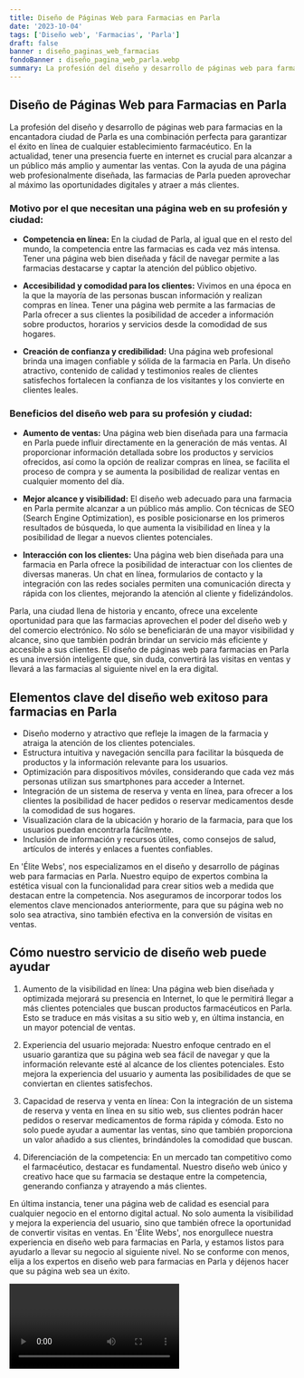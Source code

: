 ```yaml
---
title: Diseño de Páginas Web para Farmacias en Parla
date: '2023-10-04'
tags: ['Diseño web', 'Farmacias', 'Parla']
draft: false
banner : diseño_paginas_web_farmacias
fondoBanner : diseño_pagina_web_parla.webp
summary: La profesión del diseño y desarrollo de páginas web para farmacias en la encantadora ciudad de Parla es una combinación perfecta para garantizar el éxito en línea de cualquier establecimiento farmacéutico. En la actualidad, tener una presencia fuerte en internet es crucial para alcanzar a un público más amplio y aumentar las ventas. Con la ayuda de una página web profesionalmente diseñada, las farmacias de Parla pueden aprovechar al máximo las oportunidades digitales y atraer a más clientes.
---
```


## Diseño de Páginas Web para Farmacias en Parla

La profesión del diseño y desarrollo de páginas web para farmacias en la encantadora ciudad de Parla es una combinación perfecta para garantizar el éxito en línea de cualquier establecimiento farmacéutico. En la actualidad, tener una presencia fuerte en internet es crucial para alcanzar a un público más amplio y aumentar las ventas. Con la ayuda de una página web profesionalmente diseñada, las farmacias de Parla pueden aprovechar al máximo las oportunidades digitales y atraer a más clientes.

### Motivo por el que necesitan una página web en su profesión y ciudad:

- **Competencia en línea:** En la ciudad de Parla, al igual que en el resto del mundo, la competencia entre las farmacias es cada vez más intensa. Tener una página web bien diseñada y fácil de navegar permite a las farmacias destacarse y captar la atención del público objetivo.

- **Accesibilidad y comodidad para los clientes:** Vivimos en una época en la que la mayoría de las personas buscan información y realizan compras en línea. Tener una página web permite a las farmacias de Parla ofrecer a sus clientes la posibilidad de acceder a información sobre productos, horarios y servicios desde la comodidad de sus hogares.

- **Creación de confianza y credibilidad:** Una página web profesional brinda una imagen confiable y sólida de la farmacia en Parla. Un diseño atractivo, contenido de calidad y testimonios reales de clientes satisfechos fortalecen la confianza de los visitantes y los convierte en clientes leales.

### Beneficios del diseño web para su profesión y ciudad:

- **Aumento de ventas:** Una página web bien diseñada para una farmacia en Parla puede influir directamente en la generación de más ventas. Al proporcionar información detallada sobre los productos y servicios ofrecidos, así como la opción de realizar compras en línea, se facilita el proceso de compra y se aumenta la posibilidad de realizar ventas en cualquier momento del día.

- **Mejor alcance y visibilidad:** El diseño web adecuado para una farmacia en Parla permite alcanzar a un público más amplio. Con técnicas de SEO (Search Engine Optimization), es posible posicionarse en los primeros resultados de búsqueda, lo que aumenta la visibilidad en línea y la posibilidad de llegar a nuevos clientes potenciales.

- **Interacción con los clientes:** Una página web bien diseñada para una farmacia en Parla ofrece la posibilidad de interactuar con los clientes de diversas maneras. Un chat en línea, formularios de contacto y la integración con las redes sociales permiten una comunicación directa y rápida con los clientes, mejorando la atención al cliente y fidelizándolos.

Parla, una ciudad llena de historia y encanto, ofrece una excelente oportunidad para que las farmacias aprovechen el poder del diseño web y del comercio electrónico. No sólo se beneficiarán de una mayor visibilidad y alcance, sino que también podrán brindar un servicio más eficiente y accesible a sus clientes. El diseño de páginas web para farmacias en Parla es una inversión inteligente que, sin duda, convertirá las visitas en ventas y llevará a las farmacias al siguiente nivel en la era digital.

<GifSeo />

<Cta />

## Elementos clave del diseño web exitoso para farmacias en Parla

- Diseño moderno y atractivo que refleje la imagen de la farmacia y atraiga la atención de los clientes potenciales.
- Estructura intuitiva y navegación sencilla para facilitar la búsqueda de productos y la información relevante para los usuarios.
- Optimización para dispositivos móviles, considerando que cada vez más personas utilizan sus smartphones para acceder a Internet.
- Integración de un sistema de reserva y venta en línea, para ofrecer a los clientes la posibilidad de hacer pedidos o reservar medicamentos desde la comodidad de sus hogares.
- Visualización clara de la ubicación y horario de la farmacia, para que los usuarios puedan encontrarla fácilmente.
- Inclusión de información y recursos útiles, como consejos de salud, artículos de interés y enlaces a fuentes confiables.

En 'Élite Webs', nos especializamos en el diseño y desarrollo de páginas web para farmacias en Parla. Nuestro equipo de expertos combina la estética visual con la funcionalidad para crear sitios web a medida que destacan entre la competencia. Nos aseguramos de incorporar todos los elementos clave mencionados anteriormente, para que su página web no solo sea atractiva, sino también efectiva en la conversión de visitas en ventas.

## Cómo nuestro servicio de diseño web puede ayudar

1. Aumento de la visibilidad en línea: Una página web bien diseñada y optimizada mejorará su presencia en Internet, lo que le permitirá llegar a más clientes potenciales que buscan productos farmacéuticos en Parla. Esto se traduce en más visitas a su sitio web y, en última instancia, en un mayor potencial de ventas.

2. Experiencia del usuario mejorada: Nuestro enfoque centrado en el usuario garantiza que su página web sea fácil de navegar y que la información relevante esté al alcance de los clientes potenciales. Esto mejora la experiencia del usuario y aumenta las posibilidades de que se conviertan en clientes satisfechos.

3. Capacidad de reserva y venta en línea: Con la integración de un sistema de reserva y venta en línea en su sitio web, sus clientes podrán hacer pedidos o reservar medicamentos de forma rápida y cómoda. Esto no solo puede ayudar a aumentar las ventas, sino que también proporciona un valor añadido a sus clientes, brindándoles la comodidad que buscan.

4. Diferenciación de la competencia: En un mercado tan competitivo como el farmacéutico, destacar es fundamental. Nuestro diseño web único y creativo hace que su farmacia se destaque entre la competencia, generando confianza y atrayendo a más clientes.

En última instancia, tener una página web de calidad es esencial para cualquier negocio en el entorno digital actual. No solo aumenta la visibilidad y mejora la experiencia del usuario, sino que también ofrece la oportunidad de convertir visitas en ventas. En 'Élite Webs', nos enorgullece nuestra experiencia en diseño web para farmacias en Parla, y estamos listos para ayudarlo a llevar su negocio al siguiente nivel. No se conforme con menos, elija a los expertos en diseño web para farmacias en Parla y déjenos hacer que su página web sea un éxito.

<Video />

<CtaBot job='Farmacias' city='Parla'/>

<Gmaps query='Parla+españa+maps' />